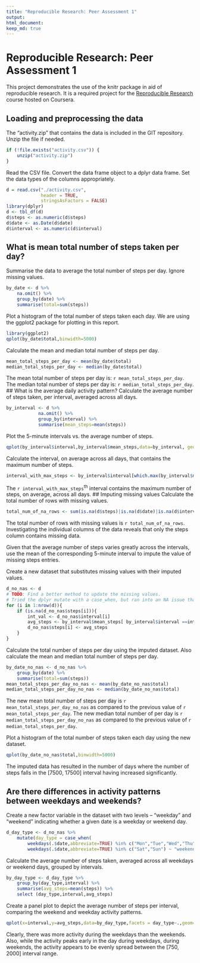 ```yaml
---
title: "Reproducible Research: Peer Assessment 1"
output: 
html_document:
keep_md: true
---
```

# Reproducible Research: Peer Assessment 1
This project demonstrates the use of the knitr package in aid of reproducible research. It is a required project for the [Reproducible Research](https://www.coursera.org/learn/reproducible-research/home) course hosted on Coursera.

## Loading and preprocessing the data
The "activity.zip" that contains the data is included in the GIT repository. Unzip the file if needed.
```r
if (!file.exists("activity.csv")) {
    unzip("activity.zip")
}
```
Read the CSV file. Convert the data frame object to a dplyr data frame. Set the data types of the columns appropriately.
```r
d = read.csv("./activity.csv",
             header = TRUE,
             stringsAsFactors = FALSE)
library(dplyr)
d <- tbl_df(d)
d$steps <- as.numeric(d$steps)
d$date <- as.Date(d$date)
d$interval <- as.numeric(d$interval)
```

## What is mean total number of steps taken per day?
Summarise the data to average the total number of steps per day. Ignore missing values.
```r
by_date <- d %>% 
    na.omit() %>% 
    group_by(date) %>% 
    summarise(total=sum(steps))
```
Plot a histogram of the total number of steps taken each day. We are using the ggplot2 package for plotting in this report.
```r
library(ggplot2)
qplot(by_date$total,binwidth=5000)
```

Calculate the mean and median total number of steps per day.
```r
mean_total_steps_per_day <- mean(by_date$total)
median_total_steps_per_day <- median(by_date$total)
```
The mean total number of steps per day is: `r mean_total_steps_per_day`. The median total number of steps per day is: `r median_total_steps_per_day`.
## What is the average daily activity pattern?
Calculate the average number of steps taken, per interval, averaged across all days.
```r
by_interval <- d %>% 
            na.omit() %>% 
            group_by(interval) %>% 
            summarise(mean_steps=mean(steps))
```
Plot the 5-minute intervals vs. the average number of steps.
```r
qplot(by_interval$interval,by_interval$mean_steps,data=by_interval, geom="line")
```

Calculate the interval, on average across all days, that contains the maximum number of steps.
```r
interval_with_max_steps <- by_interval$interval[which.max(by_interval$mean_steps)]
```
The ```r interval_with_max_steps```<sup>th</sup> interval contains the maximum number of steps, on average, across all days.
## Imputing missing values
Calculate the total number of rows with missing values. 
```r
total_num_of_na_rows <- sum(is.na(d$steps)|is.na(d$date)|is.na(d$interval))
```
The total number of rows with missing values is ```r total_num_of_na_rows```. Investigating the individual columns of the data reveals that only the steps column contains missing data.

Given that the average number of steps varies greatly across the intervals, use the mean of the corresponding 5-minute interval to impute the value of missing steps entries.

Create a new dataset that substitutes missing values with their imputed values. 
```r
d_no_nas <- d
# TODO: Find a better method to update the missing values. 
# Tried the dplyr mutate with a case_when, but ran into an NA issue that I could not resolve.
for (i in 1:nrow(d)){
    if (is.na(d_no_nas$steps[i])){
        int_val <- d_no_nas$interval[i]
        avg_steps <- by_interval$mean_steps[ by_interval$interval ==int_val]
        d_no_nas$steps[i] <- avg_steps
    }
}
```
Calculate the total number of steps per day using the imputed dataset. Also calculate the mean and median total number of steps per day.
```r
by_date_no_nas <- d_no_nas %>% 
    group_by(date) %>% 
    summarise(total=sum(steps))
mean_total_steps_per_day_no_nas <- mean(by_date_no_nas$total)
median_total_steps_per_day_no_nas <- median(by_date_no_nas$total)
```
The new mean total number of steps per day is ```r mean_total_steps_per_day_no_nas``` as compared to the previous value of ```r mean_total_steps_per_day```. The new median total number of per day is ```r median_total_steps_per_day_no_nas``` as compared to the previous value of ```r median_total_steps_per_day```.

Plot a histogram of the total number of steps taken each day using the new dataset.
```r
qplot(by_date_no_nas$total,binwidth=5000)
```

The imputed data has resulted in the number of days where the number of steps falls in the [7500, 17500] interval having increased significantly.

## Are there differences in activity patterns between weekdays and weekends?
Create a new factor variable in the dataset with two levels – “weekday” and “weekend” indicating whether a given date is a weekday or weekend day.
```r
d_day_type <- d_no_nas %>%
    mutate(day_type = case_when(
        weekdays(.$date,abbreviate=TRUE) %in% c("Mon","Tue","Wed","Thu","Fri") ~ "weekday",
        weekdays(.$date,abbreviate=TRUE) %in% c("Sat","Sun") ~ "weekend")) 
```
Calculate the average number of steps taken, averaged across all weekdays or weekend days, grouped by intervals.
```r
by_day_type <- d_day_type %>%
    group_by(day_type,interval) %>%
    summarise(avg_steps=mean(steps)) %>%
    select (day_type,interval,avg_steps)
```
Create a panel plot to depict the average number of steps per interval, comparing the weekend and weekday activity patterns.
```r
qplot(x=interval,y=avg_steps,data=by_day_type,facets = day_type~.,geom="line") 
```

Clearly, there was more activity during the weekdays than the weekends. Also, while the activity peaks early in the day during weekdays, during weekends, the activity appears to be evenly spread between the [750, 2000] interval range.